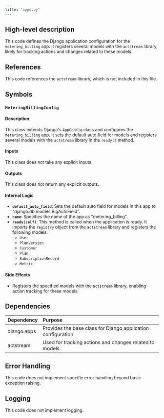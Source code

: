 ```yaml
---
title: "apps.py"
---
```


## High-level description
This code defines the Django application configuration for the `metering_billing` app. It registers several models with the `actstream` library, likely for tracking actions and changes related to these models.

## References
This code references the `actstream` library, which is not included in this file.

## Symbols

### `MeteringBillingConfig`
#### Description
This class extends Django's `AppConfig` class and configures the `metering_billing` app. It sets the default auto field for models and registers several models with the `actstream` library in the `ready()` method.

#### Inputs
This class does not take any explicit inputs.

#### Outputs
This class does not return any explicit outputs.

#### Internal Logic
- **`default_auto_field`**: Sets the default auto field for models in this app to "django.db.models.BigAutoField".
- **`name`**: Specifies the name of the app as "metering_billing".
- **`ready(self)`**: This method is called when the application is ready. It imports the `registry` object from the `actstream` library and registers the following models:
    - `User`
    - `PlanVersion`
    - `Customer`
    - `Plan`
    - `SubscriptionRecord`
    - `Metric`

#### Side Effects
- Registers the specified models with the `actstream` library, enabling action tracking for these models.

## Dependencies
| Dependency | Purpose |
|:-----------|:--------|
| django.apps | Provides the base class for Django application configuration. |
| actstream | Used for tracking actions and changes related to models. |

## Error Handling
This code does not implement specific error handling beyond basic exception raising.

## Logging
This code does not implement logging.
